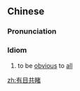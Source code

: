 ==Chinese==
{{zh-forms}}

===Pronunciation===
{{zh-pron
|m=yǒumùgòngdǔ
|c=jau5 muk6 gung6 dou2
|cat=cy
}}

===Idiom===
{{zh-idiom}}

# to be [[obvious]] to [[all]]

[[zh:有目共睹]]